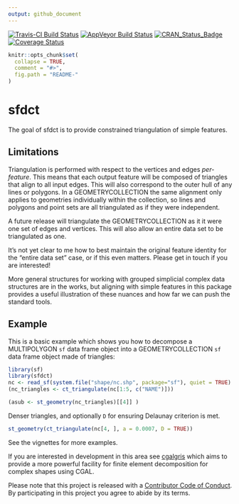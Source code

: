 ```yaml
---
output: github_document
---
```

 

<!-- README.md is generated from README.Rmd. Please edit that file -->

[![Travis-CI Build Status](https://travis-ci.org/r-gris/sfdct.svg?branch=master)](https://travis-ci.org/r-gris/sfdct)
[![AppVeyor Build Status](https://ci.appveyor.com/api/projects/status/github/r-gris/sfdct?branch=master&svg=true)](https://ci.appveyor.com/project/r-gris/sfdct)
[![CRAN_Status_Badge](http://www.r-pkg.org/badges/version/sfdct)](https://cran.r-project.org/package=sfdct)
[![Coverage Status](https://img.shields.io/codecov/c/github/r-gris/sfdct/master.svg)](https://codecov.io/github/r-gris/sfdct?branch=master)

```r
knitr::opts_chunk$set(
  collapse = TRUE,
  comment = "#>",
  fig.path = "README-"
)
```

# sfdct

The goal of sfdct is to provide constrained triangulation of simple features. 

## Limitations

Triangulation is performed with respect to the vertices and edges *per-feature*. This means that each output feature will
be composed of triangles that align to all input edges. This will also correspond to the outer hull of any lines or polygons. In a GEOMETRYCOLLECTION the same alignment only applies to geometries individually within the collection, so lines and polygons and point sets are
all triangulated as if they were independent. 

A future release will triangulate the GEOMETRYCOLLECTION as it it were one set of edges and vertices. This will also allow an entire data set
to be triangulated as one. 

It's not yet clear to me how to best maintain the original feature identity for the "entire data set" case, or if this even matters. Please get in touch if you are interested!

More general structures for working with grouped simplicial complex data structures are in the works, but aligning with simple features in this package provides a useful illustration of these nuances and how far we can push the standard tools. 


## Example

This is a basic example which shows you how to decompose a MULTIPOLYGON `sf` data frame object into a GEOMETRYCOLLECTION `sf` data frame object made of triangles:

```r
library(sf)
library(sfdct)
nc <- read_sf(system.file("shape/nc.shp", package="sf"), quiet = TRUE)
(nc_triangles <- ct_triangulate(nc[1:5, c("NAME")]))

(asub <- st_geometry(nc_triangles)[[4]] )

```

Denser triangles, and optionally `D` for ensuring Delaunay criterion is met. 

```r
st_geometry(ct_triangulate(nc[4, ], a = 0.0007, D = TRUE))

```


See the vignettes for more examples. 


If you are interested in development in this area see [cgalgris](https://github.com/r-gris/cgalgris) which aims to provide a more powerful facility
for finite element decomposition for complex shapes using CGAL. 

Please note that this project is released with a [Contributor Code of Conduct](CONDUCT.md). By participating in this project you agree to abide by its terms.

